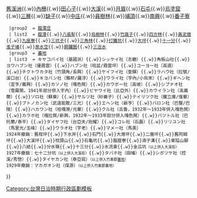 <noinclude>{{noteTA
|1=zh-hans:庄; zh-hant:庄;
}}</noinclude>
{{Navbox
  |name    = 大溪郡
  |title   = 昔日[[大溪郡]]（1920年－1945年）
  |style   = width: 100%
  |group1  = [[大溪街]]
  | list1  = [[新溪洲]]{{.w}}[[舊溪洲]]{{.w}}[[內柵]]{{.w}}[[田心子 (桃園市大溪區)|田心子]]{{.w}}[[大溪 (大字)|大溪]]{{.w}}[[月眉 (桃園市)|月眉]]{{.w}}[[石屯]]{{.w}}[[烏塗窟 (桃園市)|烏塗窟]]{{.w}}[[三層]]{{.w}}[[缺子]]{{.w}}[[中庄 (桃園市)|中庄]]{{.w}}[[員樹林]]{{.w}}[[埔頂 (桃園市大溪區)|埔頂]]{{.w}}[[南興 (桃園市)|南興]]{{.w}}[[番子寮 (桃園市)|番子寮]]
  |group2  = [[龍潭庄]] 
  | list2  = [[龍潭 (大字)|龍潭]]{{.w}}[[八張犁 (桃園市)|八張犁]]{{.w}}[[烏樹林 (桃園市)|烏樹林]]{{.w}}[[竹窩子]]{{.w}}[[四方林]]{{.w}}[[黃泥塘]]{{.w}}[[九座寮]]{{.w}}[[三坑子]]{{.w}}[[三角林]]{{.w}}[[打鐵坑 (桃園市)|打鐵坑]]{{.w}}[[大坪 (桃園市)|大坪]]{{.w}}[[十一分]]{{.w}}[[淮子埔]]{{.w}}[[泉水空]]{{.w}}[[銅鑼圈 (桃園市)|銅鑼圈]]{{.w}}[[三洽水]]
  |group3  = [[蕃地 (大溪郡)|蕃地]]
  | list3  = キヤコバイ社（基國派）{{.w}}シッケイ社（志繼）{{.w}}角板山社{{.w}}ヨウハブン社（優霞雲）{{.w}}ハブン社（哈盆/霞雲坪）{{.w}}コーヨー社（高遶）{{.w}}チクトウカタ社（竹頭角/長興）{{.w}}ケイフイ社（奎輝）{{.w}}ラハウ社（拉號/溪口台）{{.w}}キヨバン社（雅邦/羅浮）{{.w}}ウライ社（宇內/小烏來）{{.w}}ギヘン社（宜亨/義興）{{.w}}カソノ社（嘎色鬧）{{.w}}カウボー社（高坡）{{.w}}シブナオ社（雪霧鬧，1941年部分併入宇內）{{.w}}ピヤワイ社（比亞外）{{.w}}カウイラン社（高義蘭）{{.w}}ソロ社（蘇樂）{{.w}}サルツ社（砂崙子）{{.w}}テイリツク社（鐵立庫/復華）{{.w}}ブトノカン社（武道能敢/三光）{{.w}}エヘン社（爺亨）{{.w}}バロン社（巴壟/巴陵）{{.w}}ハカワン社（哈嘎灣/光華）{{.w}}クル社（古魯，1932年～1933年併入嘎色鬧）{{.w}}カラホ社（嘎拉賀/新興，1932年～1933年部分併入嘎色鬧）{{.w}}バツトル社（巴托蘭/泰平）{{.w}}タイヤフ社（台亞夫/抬耀）{{.w}}コレ社（石磊）{{.w}}リリユン社（馬里光/玉峰）{{.w}}ウラオ社（宇老）{{.w}}マメー社（馬美）<br/>1924年撤銷：舊柑坪{{.w}}下水井{{.w}}石門{{.w}}大灣坪{{.w}}二層坪{{.w}}舊阿姆坪{{.w}}大溪坪{{.w}}枕頭山{{.w}}石龜坑{{.w}}腦窟寮{{.w}}湳子溝{{.w}}東隘山腳{{.w}}八結{{.w}}分水嶺{{.w}}十三分{{.w}}水流東{{.w}}金瓜坑<small>（以上併入大溪街）</small><br/>1927年撤銷：七十二分坑<small>（以上併入大溪街）</small>{{.w}}タバホ社（田埔）{{.w}}シボツケ社（控溪/秀巒）{{.w}}タイヤカン社（泰亞崗）<small>（以上併入竹東郡[[蕃地 (竹東郡)|蕃地]]）</small><br/>1929年撤銷：マカガオン社（煤源）<small>（以上併入竹東郡蕃地）</small>
}}
<noinclude>
[[Category:台灣日治時期行政區劃模板]]
</noinclude>